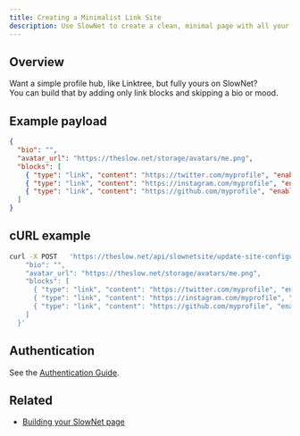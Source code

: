```yaml
---
title: Creating a Minimalist Link Site
description: Use SlowNet to create a clean, minimal page with all your important links.
---
```


## Overview

Want a simple profile hub, like Linktree, but fully yours on SlowNet?  
You can build that by adding only link blocks and skipping a bio or mood.

## Example payload

```json
{
  "bio": "",
  "avatar_url": "https://theslow.net/storage/avatars/me.png",
  "blocks": [
    { "type": "link", "content": "https://twitter.com/myprofile", "enabled": true },
    { "type": "link", "content": "https://instagram.com/myprofile", "enabled": true },
    { "type": "link", "content": "https://github.com/myprofile", "enabled": true }
  ]
}
```

## cURL example

```bash
curl -X POST   'https://theslow.net/api/slownetsite/update-site-configuration'   -H 'X-API-KEY: YOUR_API_KEY'   -H 'Content-Type: application/json'   -d '{
    "bio": "",
    "avatar_url": "https://theslow.net/storage/avatars/me.png",
    "blocks": [
      { "type": "link", "content": "https://twitter.com/myprofile", "enabled": true },
      { "type": "link", "content": "https://instagram.com/myprofile", "enabled": true },
      { "type": "link", "content": "https://github.com/myprofile", "enabled": true }
    ]
  }'
```

## Authentication

See the [Authentication Guide](../../authentication).

## Related

- [Building your SlowNet page](building-your-slownet-page)

